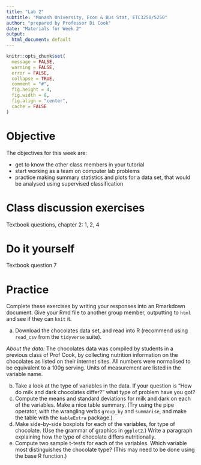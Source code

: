 ```yaml
---
title: "Lab 2"
subtitle: "Monash University, Econ & Bus Stat, ETC3250/5250"
author: "prepared by Professor Di Cook"
date: "Materials for Week 2"
output:
  html_document: default
---
```


```r
knitr::opts_chunk$set(
  message = FALSE,
  warning = FALSE,
  error = FALSE, 
  collapse = TRUE,
  comment = "#",
  fig.height = 4,
  fig.width = 8,
  fig.align = "center",
  cache = FALSE
)
```

# Objective

The objectives for this week are:

- get to know the other class members in your tutorial
- start working as a team on computer lab problems
- practice making summary statistics and plots for a data set, that would be analysed using supervised classification

# Class discussion exercises

Textbook questions, chapter 2: 1, 2, 4

# Do it yourself

Textbook question 7

# Practice

Complete these exercises by writing your responses into an Rmarkdown document. 
Give your Rmd file to another group member, outputting to `html` and see if they can `knit` it. 

(a) Download the chocolates data set, and read into R (recommend using `read_csv` from the `tidyverse` suite). 

*About the data:* The chocolates data was compiled by students in a previous class of Prof Cook, by collecting nutrition information on the chocolates as listed on their internet sites. All numbers were normalised to be equivalent to a 100g serving. Units of measurement are listed in the variable name.

(b) Take a look at the type of variables in the data. If your question is "How do milk and dark chocolates differ?" what type of problem have you got?
(c) Compute the means and standard deviations for milk and dark on each of the variables. Make a nice table summary. (Try using the pipe operator, with the wrangling verbs `group_by` and `summarise`, and make the table with the `kableExtra` package.)
(d) Make side-by-side boxplots for each of the variables, for type of chocolate. (Use the grammar of graphics in `ggplot2`.) Write a paragraph explaining how the type of chocolate differs nutritionally.
(e) Compute two sample t-tests for each of the variables. Which variable most distinguishes the chocolate type? (This may need to be done using the base R function.)


